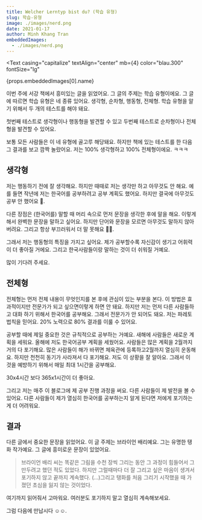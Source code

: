 ```yaml
---
title: Welcher Lerntyp bist du? (학습 유형)
slug: 학습-유형
image: ./images/nerd.png
date: 2021-01-17
author: Minh Khang Tran
embeddedImages:
  - ./images/nerd.png
---
```



<GatsbyImage
  image={getImage(props.embeddedImages[0])}
  alt={props.embeddedImages[0].name}
  className="post-img"
/>
<Text
  casing="capitalize"
  textAlign="center"
  mb={4}
  color="blau.300"
  fontSize="lg"
>
  {props.embeddedImages[0].name}
</Text>

이번 주에 서강 책에서 흥미있는 글을 읽었어요. 그 글의 주제는 학습 유형이에요. 그 글에 따르면 학습 유형은 네 종류 있어요. 생각형, 순차형, 행동형, 전체형. 학습 유형을 알기 위해서 두 개의 테스트를 해야 돼요.

첫번째 테스트로 생각형이나 행동형을 발견할 수 있고 두번째 테스트로 순차형이나 전체형을 발견할 수 있어요.

보통 모든 사람들은 이 네 유형에 골고루 해당돼요. 하지만 책에 있는 테스트를 한 다음 그 결과를 보고 깜짝 놀랐어요. 저는 100% 생각형하고 100% 전체형이에요. ㅋㅋㅋ

## 생각형

저는 행동하기 전에 잘 생각해요. 하지만 때때로 저는 생각만 하고 아무것도 안 해요. 예를 들면 작년에 저는 한국어를 공부하려고 공부 계획도 했어요. 하지만 결국에 아무것도 공부 안 했어요 🥲.

다른 장점은 (한국어를) 말할 때 머리 속으로 먼저 문장을 생각한 후에 말을 해요. 이렇게 해서 완벽한 문장을 말하고 싶어요. 하지만 단어와 문장을 모르면 아무것도 말하지 않아 버려요. 그리고 항상 부끄러워서 더 말 못해요 🥲🥲.

그래서 저는 행동형의 특징을 가지고 싶어요. 제가 공부할수록 자신감이 생기고 어휘력이 더 좋아질 거에요. 그리고 한국사람들이랑 말하는 것이 더 쉬워질 거예요.

많이 기다려 주세요.

## 전체형

전체형는 먼저 전체 내용이 무엇인지를 본 후에 관심이 있는 부분을 본다. 이 방법은 효과적이지만 전문가가 되고 싶으면이렇게 하면 안 돼요. 하지만 저는 먼저 다른 사람들하고 대화 하기 위해서 한국어를 공부해요. 그래서 전문가가 안 되어도 돼요. 저는 파레토 법칙을 믿어요. 20% 노력으로 80% 결과를 이룰 수 있어요.

공부할 때에 제일 중요한 것은 규칙적으로 공부하는 거예요. 새해에 사람들은 새로운 계획을 세워요. 올해에 저도 한국어공부 계획을 세웠어요. 사람들은 많은 계획을 2월까지 거의 다 포기해요. 많은 사람들이 해가 바뀌면 체육관에 등록하고2월까지 열심히 운동해요. 하지만 천천히 동기가 사라져서 다 포기해요. 저도 이 상황을 잘 알아요. 그래서 이 것을 예방하기 위해서 매일 최대 1시간을 공부해요.

30x4시간 보다 365x1시간이 더 좋아요.

그리고 저는 매주 이 블로그에 제 공부 진행 과정을 써요. 다른 사람들이 제 발전을 볼 수 있어요. 다른 사람들이 제가 열심히 한국어를 공부하는지 알게 된다면 저에게 포기하는 게 더 어려워요.

## 결과

다른 글에서 중요한 문장을 읽었어요. 이 글 주제는 브라이언 배리예요. 그는 유명한 탱화 작가예요. 그 글에 흥미로운 문장이 있었어요.

> 브라이언 배리 씨는 똑같은 그림을 수천 장씩 그리는 동안 그 과정이 힘들어서 그만두려고 했던 적도 있었다. 하지만 그럴때마다 더 잘 그리고 싶은 마음이 생겨서 포기하지 않고 끝까지 계속했다. (...)그리고 탱화를 처음 그리기 시작했을 때 가졌던 초심을 잃지 않는 것이었다.

여기까지 읽어줘서 고마워요. 여러분도 포기하지 말고 열심히 계속해보세요.

그럼 다음에 만납시다 ☺️☺️.
